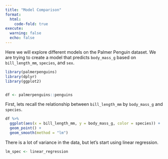 ```yaml
---
title: "Model Comparison"
format:
  html:
    code-fold: true
execute:
  warning: false
  echo: false
---
```


Here we will explore different models on the Palmer Penguin dataset.  We are trying to create a model that predicts `body_mass_g` based on `bill_length_mm`, `species`, and `sex`.

```r
library(palmerpenguins)
library(dplyr)
library(ggplot2)


df <- palmerpenguins::penguins
```


First, lets recall the relationship between `bill_length_mm` by `body_mass_g` and `species`.

```r
df %>%
  ggplot(aes(x = bill_length_mm, y = body_mass_g, color = species)) +
  geom_point() + 
  geom_smooth(method = "lm")
```

There is a lot of variance in the data, but let's start using linear regression.

```r
lm_spec <- linear_regression
```